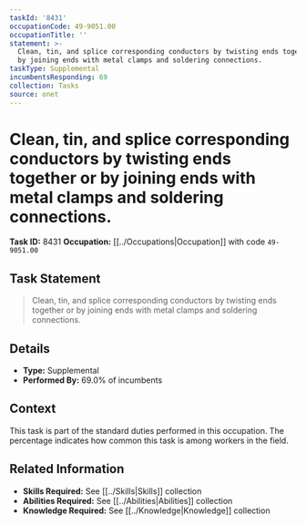 ```yaml
---
taskId: '8431'
occupationCode: 49-9051.00
occupationTitle: ''
statement: >-
  Clean, tin, and splice corresponding conductors by twisting ends together or
  by joining ends with metal clamps and soldering connections.
taskType: Supplemental
incumbentsResponding: 69
collection: Tasks
source: onet
---
```

# Clean, tin, and splice corresponding conductors by twisting ends together or by joining ends with metal clamps and soldering connections.

**Task ID:** 8431
**Occupation:** [[../Occupations|Occupation]] with code `49-9051.00`

## Task Statement

> Clean, tin, and splice corresponding conductors by twisting ends together or by joining ends with metal clamps and soldering connections.

## Details

- **Type:** Supplemental
- **Performed By:** 69.0% of incumbents

## Context

This task is part of the standard duties performed in this occupation. The percentage indicates how common this task is among workers in the field.

## Related Information

- **Skills Required:** See [[../Skills|Skills]] collection
- **Abilities Required:** See [[../Abilities|Abilities]] collection
- **Knowledge Required:** See [[../Knowledge|Knowledge]] collection
